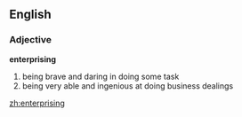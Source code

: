==English==

===Adjective===
'''enterprising'''

# being brave and daring in doing some task
# being very able and ingenious at doing business dealings

[[zh:enterprising]]